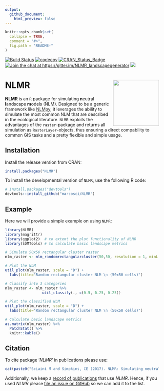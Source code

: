 ```yaml
---
output:
  github_document:
    html_preview: false
---
```



<!-- README.md is generated from README.Rmd. Please edit that file -->

```r
knitr::opts_chunk$set(
  collapse = TRUE,
  comment = "#>",
  fig.path = "README-"
)
```

[![Build Status](https://travis-ci.com/marcosci/NLMR.svg?token=jEyKPuKzrFUKtpg4pK2t&branch=master)](https://travis-ci.com/marcosci/NLMR)
[![codecov](https://codecov.io/gh/marcosci/NLMR/branch/master/graph/badge.svg?token=MKCm2fVrDa)](https://codecov.io/gh/marcosci/NLMR)
[![CRAN\_Status\_Badge](http://www.r-pkg.org/badges/version/eNLMR)](https://cran.r-project.org/package=eNLMR) 
[![Join the chat at  https://gitter.im/NLMR_landscapegenerator](https://badges.gitter.im/Join%20Chat.svg)](https://gitter.im/NLMR_landscapegenerator) 
[![](http://cranlogs.r-pkg.org/badges/ggplot2)](http://cran.rstudio.com/web/packages/ggplot2/index.html)

# NLMR <img src="vignettes/logo.png" align="right"  height="150" />

**NLMR** is an ``R`` package for simulating **n**eutral **l**andscape **m**odels (NLM). Designed to be a generic framework like [NLMpy](https://pypi.python.org/pypi/nlmpy), it leverages the ability to simulate the most common NLM that are described in the ecological literature. 
``NLMR`` exploits the advantages of the ``raster``-package and returns all simulation as ``RasterLayer``-objects, thus ensuring a direct compability to common GIS tasks and a pretty flexible and simple usage.


## Installation

Install the release version from CRAN:

```r
install.packages("NLMR")
```

To install the developmental version of ``NLMR``, use the following R code:

```r
# install.packages("devtools")
devtools::install_github("marcosci/NLMR")
```



## Example

Here we will provide a simple example on using ``NLMR``:

```r
library(NLMR)
library(magrittr)
library(ggplot2)  # to extent the plot functionality of NLMR 
library(SDMTools) # to calculate basic landscape metrics

# Simulate 50x50 rectangular cluster raster
nlm_raster <- nlm_randomrectangularcluster(50,50, resolution = 1, minL = 3, maxL = 7)

# Plot the NLM
util_plot(nlm_raster, scale = "D") +
  labs(title="Random rectangular cluster NLM \n (50x50 cells)")

# Classify into 3 categories
nlm_raster <- nlm_raster %>%
                 util_classify(., c(0.5, 0.25, 0.25))

# Plot the classified NLM
util_plot(nlm_raster, scale = "D") +
  labs(title="Random rectangular cluster NLM \n (50x50 cells)")

# Calculate basic landscape metrics
as.matrix(nlm_raster) %>% 
  PatchStat() %>% 
  knitr::kable()

```



## Citation

To cite package '_NLMR_' in publications please use:

```r
cat(paste0("Sciaini M and Simpkins, CE (2017). NLMR: Simulating neutral landscape models with R. R package version ",packageDescription("NLMR")$Version,". https://github.com/marcosci/NLMR.\n"))
```

Additionally, we keep a [record of publications](https://marcosci.github.io/NLMR/iarticles/publication_record.html) that use _NLMR_.
Hence, if you used _NLMR_ please [file an issue on GitHub](https://marcosci.github.io/NLMR/issues/new) so we can add it to the list.


